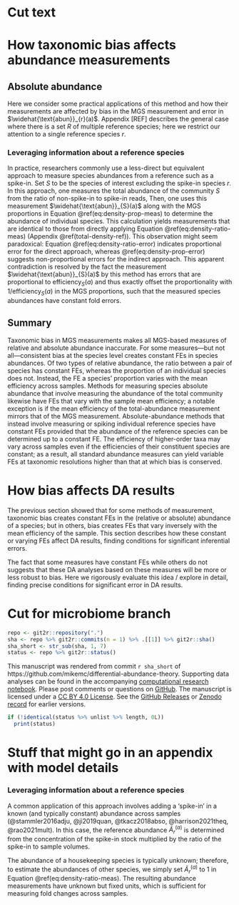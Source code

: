 # Cut text

# How taxonomic bias affects abundance measurements {#abundance-measurement}

## Absolute abundance

Here we consider some practical applications of this method and how their measurements are affected by bias in the MGS measurement and error in $\widehat{\text{abun}}_{r}(a)$.
Appendix [REF] describes the general case where there is a set $R$ of multiple reference species; here we restrict our attention to a single reference species $r$.

### Leveraging information about a reference species

In practice, researchers commonly use a less-direct but equivalent approach to measure species abundances from a reference such as a spike-in.
Set $S$ to be the species of interest excluding the spike-in species $r$.
In this approach, one measures the total abundance of the community $S$ from the ratio of non-spike-in to spike-in reads,
\begin{align}
  (\#eq:total-density-spike)
  \widehat{\text{abun}}_S(a)
  &= \frac{\text{reads}_S(a) \cdot \widehat{\text{abun}}_R(a)}{\text{reads}_r(a)}.
\end{align}
Then, one uses this measurement $\widehat{\text{abun}}_{S}(a)$ along with the MGS proportions in Equation \@ref(eq:density-prop-meas) to determine the abundance of individual species.
This calculation yields measurements that are identical to those from directly applying Equation \@ref(eq:density-ratio-meas) (Appendix \@ref(total-density-ref)).
This observation might seem paradoxical: Equation \@ref(eq:density-ratio-error) indicates proportional error for the direct approach, whereas \@ref(eq:density-prop-error) suggests non-proportional errors for the indirect approach.
This apparent contradiction is resolved by the fact the measurement $\widehat{\text{abun}}_{S}(a)$ by this method has errors that are proportional to $\text{efficiency}_S(a)$ and thus exactly offset the proportionality with $1/\text{efficiency}_S(a)$ in the MGS proportions, such that the measured species abundances have constant fold errors.


## Summary

Taxonomic bias in MGS measurements makes all MGS-based measures of relative and absolute abundance inaccurate.
For some measures---but not all---consistent bias at the species level creates constant FEs in species abundances.
Of two types of relative abundance, the ratio between a pair of species has constant FEs, whereas the proportion of an individual species does not. 
Instead, the FE a species' proportion varies with the mean efficiency across samples.
Methods for measuring species absolute abundance that involve measuring the abundance of the total community likewise have FEs that vary with the sample mean efficiency; 
a notable exception is if the mean efficiency of the total-abundance measurement mirrors that of the MGS measurement.
Absolute-abundance methods that instead involve measuring or spiking individual reference species have constant FEs provided that the abundance of the reference species can be determined up to a constant FE.
The efficiency of higher-order taxa may vary across samples even if the efficiencies of their constituent species are constant; as a result, all standard abundance measures can yield variable FEs at taxonomic resolutions higher than that at which bias is conserved.


# How bias affects DA results {#differential-abundance}

The previous section showed that for some methods of measurement, taxonomic bias creates constant FEs in the (relative or absolute) abundance of a species; but in others, bias creates FEs that vary inversely with the mean efficiency of the sample.
This section describes how these constant or varying FEs affect DA results, finding conditions for significant inferential errors.

The fact that some measures have constant FEs while others do not suggests that these DA analyses based on these measures will be more or less robust to bias.
Here we rigorously evaluate this idea / explore in detail, finding precise conditions for significant error in DA results.

# Cut for microbiome branch

```r
repo <- git2r::repository(".")
sha <- repo %>% git2r::commits(n = 1) %>% .[[1]] %>% git2r::sha()
sha_short <- str_sub(sha, 1, 7)
status <- repo %>% git2r::status()
```

::: {#preface-note .rmdnote}

This manuscript was rendered from commit `r sha_short` of https://github.com/mikemc/differential-abundance-theory.
Supporting data analyses can be found in the accompanying [computational research notebook](https://mikemc.github.io/differential-abundance-theory/notebook/).
Please post comments or questions on [GitHub](https://github.com/mikemc/differential-abundance-theory).
The manuscript is licensed under a [CC BY 4.0 License](https://creativecommons.org/licenses/by/4.0/).
See the [GitHub Releases](https://github.com/mikemc/differential-abundance-theory/releases) or [Zenodo record](https://doi.org/10.5281/zenodo.4552717) for earlier versions.

```r
if (!identical(status %>% unlist %>% length, 0L))
  print(status)
```

:::

# Stuff that might go in an appendix with model details

### Leveraging information about a reference species

A common application of this approach involves adding a 'spike-in' in a known (and typically constant) abundance across samples (@stammler2016adju, @ji2019quan, @tkacz2018abso, @harrison2021theq, @rao2021mult).
In this case, the reference abundance $\tilde A_r^{(a)}$ is determined from the concentration of the spike-in stock multiplied by the ratio of the spike-in to sample volumes.

The abundance of a housekeeping species is typically unknown; therefore, to estimate the abundances of other species, we simply set $\tilde A_r^{(a)}$ to 1 in Equation \@ref(eq:density-ratio-meas).
The resulting abundance measurements have unknown but fixed units, which is sufficient for measuring fold changes across samples.

